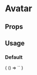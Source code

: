 
# Avatar

<Meta
  title='Avatar'
  component='fw-avatar'
/>

## Props 

<Props of="fw-avatar"/>

## Usage

### Default
<Preview>
  <Story name='Default'>
    {
      () => `<fw-avatar size="xxlarge" image="https://media.glassdoor.com/sqll/1680273/freshworks-squarelogo-1496949941423.png" initials="PT"></fw-avatar>`
    }
  </Story>
</Preview>


